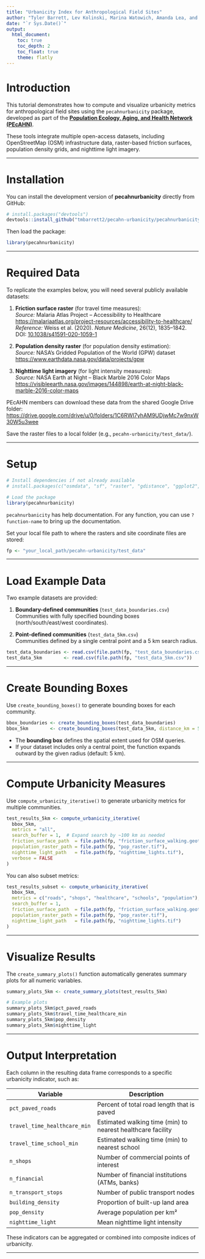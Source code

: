 ```yaml
---
title: "Urbanicity Index for Anthropological Field Sites"
author: "Tyler Barrett, Lev Kolinski, Marina Watowich, Amanda Lea, and Melanie Martin"
date: "`r Sys.Date()`"
output:
  html_document:
    toc: true
    toc_depth: 2
    toc_float: true
    theme: flatly
---
```


# Introduction

This tutorial demonstrates how to compute and visualize urbanicity metrics for anthropological field sites using the `pecahnurbanicity` package, developed as part of the [**Population Ecology, Aging, and Health Network (PEcAHN)**](https://sites.duke.edu/pecahn/).

These tools integrate multiple open-access datasets, including OpenStreetMap (OSM) infrastructure data, raster-based friction surfaces, population density grids, and nighttime light imagery.

------------------------------------------------------------------------

# Installation

You can install the development version of **pecahnurbanicity** directly from GitHub:

``` r
# install.packages("devtools")
devtools::install_github("tmbarrett2/pecahn-urbanicity/pecahnurbanicity")
```

Then load the package:

``` r
library(pecahnurbanicity)
```

------------------------------------------------------------------------

# Required Data

To replicate the examples below, you will need several publicly available datasets:

1.  **Friction surface raster** (for travel time measures):\
    *Source:* Malaria Atlas Project – Accessibility to Healthcare\
    <https://malariaatlas.org/project-resources/accessibility-to-healthcare/>\
    *Reference:* Weiss et al. (2020). *Nature Medicine*, 26(12), 1835–1842. DOI: [10.1038/s41591-020-1059-1](https://doi.org/10.1038/s41591-020-1059-1)

2.  **Population density raster** (for population density estimation):\
    *Source:* NASA’s Gridded Population of the World (GPW) dataset\
    <https://www.earthdata.nasa.gov/data/projects/gpw>

3.  **Nighttime light imagery** (for light intensity measures):\
    *Source:* NASA Earth at Night – Black Marble 2016 Color Maps\
    <https://visibleearth.nasa.gov/images/144898/earth-at-night-black-marble-2016-color-maps>

PEcAHN members can download these data from the shared Google Drive folder:\
<https://drive.google.com/drive/u/0/folders/1C6RWI7yhAM9UDjwMc7w9nxW30W5u3wee>

Save the raster files to a local folder (e.g., `pecahn-urbanicity/test_data/`).

------------------------------------------------------------------------

# Setup

``` r
# Install dependencies if not already available
# install.packages(c("osmdata", "sf", "raster", "gdistance", "ggplot2", "dplyr"))

# Load the package
library(pecahnurbanicity)
```

`pecahnurbanicity` has help documentation. For any function, you can use `?function-name` to bring up the documentation.

Set your local file path to where the rasters and site coordinate files are stored:

``` r
fp <- "your_local_path/pecahn-urbanicity/test_data"
```

------------------------------------------------------------------------

# Load Example Data

Two example datasets are provided:

1.  **Boundary-defined communities** (`test_data_boundaries.csv`)\
    Communities with fully specified bounding boxes (north/south/east/west coordinates).

2.  **Point-defined communities** (`test_data_5km.csv`)\
    Communities defined by a single central point and a 5 km search radius.

``` r
test_data_boundaries <- read.csv(file.path(fp, "test_data_boundaries.csv"))
test_data_5km        <- read.csv(file.path(fp, "test_data_5km.csv"))
```

------------------------------------------------------------------------

# Create Bounding Boxes

Use `create_bounding_boxes()` to generate bounding boxes for each community.

``` r
bbox_boundaries <- create_bounding_boxes(test_data_boundaries)
bbox_5km        <- create_bounding_boxes(test_data_5km, distance_km = 5)
```

-   The **bounding box** defines the spatial extent used for OSM queries.
-   If your dataset includes only a central point, the function expands outward by the given radius (default: 5 km).

------------------------------------------------------------------------

# Compute Urbanicity Measures

Use `compute_urbanicity_iterative()` to generate urbanicity metrics for multiple communities.

``` r
test_results_5km <- compute_urbanicity_iterative(
  bbox_5km,
  metrics = "all",
  search_buffer = 1,  # Expand search by ~100 km as needed
  friction_surface_path  = file.path(fp, "friction_surface_walking.geotiff"),
  population_raster_path = file.path(fp, "pop_raster.tif"),
  nighttime_light_path   = file.path(fp, "nighttime_lights.tif"),
  verbose = FALSE
)
```

You can also subset metrics:

``` r
test_results_subset <- compute_urbanicity_iterative(
  bbox_5km,
  metrics = c("roads", "shops", "healthcare", "schools", "population"),
  search_buffer = 1,
  friction_surface_path  = file.path(fp, "friction_surface_walking.geotiff"),
  population_raster_path = file.path(fp, "pop_raster.tif"),
  nighttime_light_path   = file.path(fp, "nighttime_lights.tif")
)
```

------------------------------------------------------------------------

# Visualize Results

The `create_summary_plots()` function automatically generates summary plots for all numeric variables.

``` r
summary_plots_5km <- create_summary_plots(test_results_5km)

# Example plots
summary_plots_5km$pct_paved_roads
summary_plots_5km$travel_time_healthcare_min
summary_plots_5km$pop_density
summary_plots_5km$nighttime_light
```

------------------------------------------------------------------------

# Output Interpretation

Each column in the resulting data frame corresponds to a specific urbanicity indicator, such as:

| Variable | Description |
|---------------------------------|---------------------------------------|
| `pct_paved_roads` | Percent of total road length that is paved |
| `travel_time_healthcare_min` | Estimated walking time (min) to nearest healthcare facility |
| `travel_time_school_min` | Estimated walking time (min) to nearest school |
| `n_shops` | Number of commercial points of interest |
| `n_financial` | Number of financial institutions (ATMs, banks) |
| `n_transport_stops` | Number of public transport nodes |
| `building_density` | Proportion of built-up land area |
| `pop_density` | Average population per km² |
| `nighttime_light` | Mean nighttime light intensity |

These indicators can be aggregated or combined into composite indices of urbanicity.

------------------------------------------------------------------------
